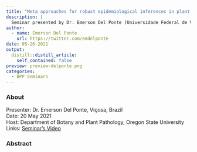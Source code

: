 ```yaml
---
title: "Meta approaches for robust epidemiological inferences in plant disease management research"
description: |
  Seminar presented by Dr. Emerson Del Ponte (Universidade Federal de Viçosa, Brazil) for the Department of Botany and Plant Pathology, Oregon State University, on May 20 2021.  
author:
  - name: Emerson Del Ponte
    url: https://twitter.com/emdelponte
date: 05-26-2021
output:
  distill::distill_article:
    self_contained: false
preview: preview-delponte.png
categories:
  - BPP Seminars
---
```



### About

Presenter: Dr. Emerson Del Ponte, Viçosa, Brazil \
Date: 20 May 2021 \
Host: Department of Botany and Plant Pathology, Oregon State University \
Links: [Seminar's Video](https://www.youtube.com/watch?v=xoIWexJ1alU)  

### Abstract
